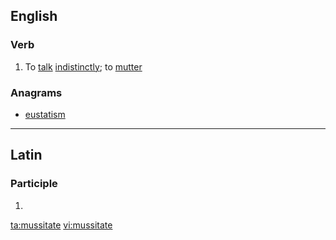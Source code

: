 ==English==

===Verb===
{{en-verb|mussitat|ing}}

# To [[talk]] [[indistinctly]]; to [[mutter]]

===Anagrams===
* [[eustatism#English|eustatism]]

----

==Latin==

===Participle===
{{la-part-form|mussitāte}}

# {{inflection of|[[mussitatus#Latin|mussitātus]]||voc|m|s|lang=la}}

[[ta:mussitate]]
[[vi:mussitate]]